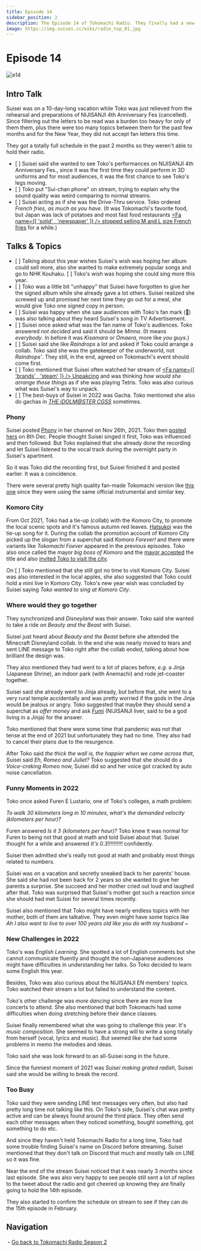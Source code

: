 ```yaml
---
title: Episode 14
sidebar_position: 2
description: The Episode 14 of Tokomachi Radio. They finally had a new episode after nearly 3-month-long gap and had so much to talk about.
image: https://img.suisei.cc/wiki/radio_top_01.jpg
---
```



# Episode 14

<Date D="2022-01-26" />

![e14](../assets/20220126.jpg)

> <YTLink Id="a4GYz0rcqyM" />

## Intro Talk

Suisei was on a 10-day-long vacation while Toko was just relieved from the rehearsal and preparations of NIJISANJI 4th Anniversary Fes (cancelled). Since filtering out the letters to be read was a burden too heavy for only of them them, plus there were too many topics between them for the past few months and for the New Year, they did not accept fan letters this time.

They got a totally full schedule in the past 2 months so they weren't able to hold their radio.

- [ <YTTime Id="a4GYz0rcqyM" Time="04:42" /> ] Suisei said she wanted to see Toko's performances on NIJISANJI 4th Anniversary Fes., since it was the first time they could perform in 3D uniforms and for most audiences, it was the first chance to see Toko's legs moving.
- [ <YTTime Id="a4GYz0rcqyM" Time="06:00" /> ] Toko put "Sui-chan phone" on stream, trying to explain why the sound quality was weird comparing to normal streams.
- [ <YTTime Id="a4GYz0rcqyM" Time="08:25" /> ] Suisei acting as if she was the Drive-Thru service. Toko ordered _French fries, as much as you have_. (It was Tokomachi's favorite food, but Japan was lack of potatoes and most fast food restaurants [<Fa name={[ 'solid' , 'newspaper' ]} /> stopped selling M and L size French fries](https://news.yahoo.co.jp/articles/2c585d808338d4b914458f790f3fec7ca11e008a) for a while.)

## Talks & Topics

- [ <YTTime Id="a4GYz0rcqyM" Time="10:21" /> ] Talking about this year wishes Suisei's wish was hoping her album could sell more, also she wanted to make extremely popular songs and go to NHK Kouhaku. [ <YTTime Id="a4GYz0rcqyM" Time="18:50" Desc="" /> ] Toko's wish was hoping she could sing more this year.
- [ <YTTime Id="a4GYz0rcqyM" Time="12:20" /> ] Toko was a little bit "unhappy" that Suisei have forgotten to give her the signed album while she already gave a lot others. Suisei realized she screwed up and promised her next time they go out for a meal, she would give Toko one signed copy in person.
- [ <YTTime Id="a4GYz0rcqyM" Time="15:14" /> ] Suisei was happy when she saw audiences with Toko's fan mark (:tropical_drink:) was also talking about they heard Suisei's song in TV Advertisement.
- [ <YTTime Id="a4GYz0rcqyM" Time="15:50" /> ] Suisei once asked what was the fan name of Toko's audiences. Toko answered _not decided_ and said it should be _Minna_. (It means _everybody_. In before it was _Kisamara_ or _Omaera_, more like _you guys_.)
- [ <YTTime Id="a4GYz0rcqyM" Time="17:40" /> ] Suisei said she like _Raindrops_ a lot and asked if Toko could arrange a collab. Toko said she was the gatekeeper of the underworld, not _Raindrops'_. They still, in the end, agreed on Tokomachi's event should come first.
- [ <YTTime Id="a4GYz0rcqyM" Time="20:00" /> ] Toko mentioned that Suisei often watched her stream of [<Fa name={[ 'brands' , 'steam' ]} /> Unpakcing](https://store.steampowered.com/app/1135690/Unpacking/) and was thinking _how would she arrange those things_ as if she was playing Tetris. Toko was also curious what was Suisei's way to unpack.
- [ <YTTime Id="a4GYz0rcqyM" Time="59:07" /> ] The best-buys of Suisei in 2022 was Gacha. Toko mentioned she also do gachas in [_THE iDOLM@STER CGSS_](https://en.wikipedia.org/wiki/The_Idolmaster_Cinderella_Girls:_Starlight_Stage) sometimes.

### Phony

> <YTTime Id="a4GYz0rcqyM" Time="22:05" Desc="Tokomachi talking about Phony" />

Suisei posted [<SNSIcon /> Phony](https://www.youtube.com/watch?v=N029UUlH1Dc) in her channel on Nov 26th, 2021. Toko then [<SNSIcon /> posted hers](https://www.youtube.com/watch?v=g_vV3bE3GNo) on 8th Dec. People thought Suisei singed it first, Toko was influenced and then followed. But Toko explained that she already done the recording and let Suisei listened to the vocal track during the overnight party in Suisei's apartment.

So it was Toko did the recording first, but Suisei finished it and posted earlier. It was a coincidence.

There were several pretty high quality fan-made Tokomachi version like [<SNSIcon /> this one](https://www.youtube.com/watch?v=Do6onbPJOGE) since they were using the same official instrumental and similar key.

### Komoro City

> <YTTime Id="a4GYz0rcqyM" Time="24:25" Desc="Visit Komoro City one day" />

From Oct 2021, Toko had a tie-up (collab) with the Komoro City, to promote the local scenic spots and it's famous autumn red leaves. [<SNSIcon /> Hatsukoi](https://www.youtube.com/watch?v=G7aJCz6E_YY) was the tie-up song for it. During the collab the promotion account of Komoro City picked up the slogan from a superchat said _Komoro Forever!_ and there were variants like _Tokomachi Foever_ appeared in the previous episodes. Toko also once called the mayor _big boss of Komoro_ and the [mayor accepted](https://twitter.com/komorojin/status/1451551560266248194) the title and also [<SNSIcon Name="twitter" /> invited Toko to visit the city](https://twitter.com/komorojin/status/1450737738416734210).

On [ <YTTime Id="a4GYz0rcqyM" Time="24:25" /> ] Toko mentioned that she still got no time to visit Komoro City. Suisei was also interested in the local apples, she also suggested that Toko could hold a mini live in Komoro City. Toko's new year wish was concluded by Suisei saying _Toko wanted to sing at Komoro City_.

### Where would they go together

> <YTTime Id="a4GYz0rcqyM" Time="25:53" Desc="Where would Tokomachi go together?" />

They synchronized and _Disneyland_ was their answer. Toko said she wanted to take a ride on _Beauty and the Beast_ with Suisei.

Suisei just heard about _Beauty and the Beast_ before she attended the Minecraft Disneyland collab. In the end she was nearly moved to tears and sent LINE message to Toko right after the collab ended, talking about how brilliant the design was.

They also mentioned they had went to a lot of places before, _e.g._ a Jinja (Japanese Shrine), an indoor park (with Anemachi) and rode jet-coaster together.

Suisei said she already went to Jinja already, but before that, she went to a very rural temple accidentally and was pretty worried if the gods in the Jinja would be jealous or angry. Toko suggested that maybe they should send a superchat as _offer money_ and ask [<SNSIcon /> Fumi](https://www.youtube.com/channel/UCwrjITPwG4q71HzihV2C7Nw) (NIJISANJI liver, said to be a god living in a Jinja) for the answer.

> <YTTime Id="a4GYz0rcqyM" Time="33:37" Desc="Still waiting for the chance to go out together" />

Toko mentioned that there were some time that pandemic was not that tense at the end of 2021 but unfortunately they had no time. They also had to cancel their plans due to the resurgence.

After Toko said _the thick the wall is, the happier when we came across that_, Suisei said _Eh, Romeo and Juliet?_ Toko suggested that she should do a _Voice-craking Romeo_ now, Suisei did so and her voice got cracked by auto noise cancellation.

### Funny Moments in 2022

> <YTTime Id="Ql5YkeQ6iDg" Time="34:30" Desc="Toko's side" />

Toko once asked Furen E Lustario, one of Toko's colleges, a math problem:

_To walk 30 kilometers long in 10 minutes, what's the demanded velocity (kilometers per hour)?_

Furen answered _Is it 3 (kilometers per hour)?_ Toko knew it was normal for Furen to being not that good at math and told Suisei about that. Suisei thought for a while and answered _It's 0.3!!!!!!!!!!_ confidently.

Suisei then admitted she's really not good at math and probably most things related to numbers.

> <YTTime Id="Ql5YkeQ6iDg" Time="40:00" Desc="Suisei's side" />

Suisei was on a vacation and secretly sneaked back to her parents' house. She said she had not been back for 2 years so she wanted to give her parents a surprise. She succeed and her mother cried out loud and laughed after that. Toko was surprised that Suisei's mother got such a reaction since she should had met Suisei for several times recently.

Suisei also mentioned that Toko might have nearly endless topics with her mother, both of them are talkative. They even might have some topics like _Ah I also want to live to over 100 years old like you do with my husband ~_

### New Challenges in 2022

> <YTTime Id="Ql5YkeQ6iDg" Time="45:06" Desc="Toko's side" />

Toko's was _English Learning_. She spotted a lot of English comments but she cannot communicate fluently and thought the non-Japanese audiences might have difficulties in understanding her talks. So Toko decided to learn some English this year.

Besides, Toko was also curious about the NIJISANJI EN members' topics. Toko watched their stream a lot but failed to understand the content.

Toko's other challenge was _more dancing_ since there are more live concerts to attend. She also mentioned that both Tokomachi had some difficulties when doing stretching before their dance classes.

> <YTTime Id="Ql5YkeQ6iDg" Time="50:20" Desc="Suisei's side" />

Suisei finally remembered what she was going to challenge this year. It's _music composition_. She seemed to have a strong will to write a song totally from herself (vocal, lyrics and music). But seemed like she had some problems in memo the melodies and ideas.

Toko said she was look forward to an all-Suisei song in the future.

Since the funniest moment of 2021 was _Suisei making grated radish_, Suisei said she would be willing to break the record.

### Too Busy

> <YTTime Id="a4GYz0rcqyM" Time="61:39" Desc="LINE and Discord" />

Toko said they were sending LINE text messages very often, but also had pretty long time not talking like this. On Toko's side, Suisei's chat was pretty active and can be always found around the third place. They often send each other messages when they noticed something, bought something, got something to do etc.

And since they haven't held Tokomachi Radio for a long time, Toko had some trouble finding Suisei's name on Discord before streaming. Suisei mentioned that they don't talk on Discord that much and mostly talk on LINE so it was fine.

> <YTTime Id="a4GYz0rcqyM" Time="63:15" Desc="It's been so long" />

Near the end of the stream Suisei noticed that it was nearly 3 months since last episode. She was also very happy to see people still sent a lot of replies to the tweet about the radio and got cheered up knowing they are finally going to hold the 14th episode.

They also started to confirm the schedule on stream to see if they can do the 15th episode in February.

## Navigation

・[Go back to Tokomachi Radio Season 2](/radio/tokomachi_radio_s2#episode-14)
